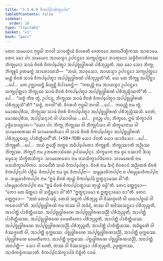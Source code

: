 ```yaml
---
title: "1.5.6.9 ᩅᩥᨠᨸ᩠ᨸᨶᩈᩥᨠ᩠ᨡᩣᨸᨴ"
tableOfContents: false
sidebar:
  order: 10
type: "tipitaka"
basket: "vi"
book: "paci"
---
```



<DynamicBreadcrumb />

<Division number="372" book="paci">

<Paragraph number="1133" book="paci">
ᨲᩮᨶ ᩈᨾᨿᩮᨶ ᨻᩩᨴ᩠ᨵᩮᩤ ᨽᨣᩅᩤ ᩈᩣᩅᨲ᩠ᨳᩥᨿᩴ ᩅᩥᩉᩁᨲᩥ ᨩᩮᨲᩅᨶᩮ ᩋᨶᩣᨳᨸᩥᨱ᩠ᨯᩥᨠᩔ ᩋᩣᩁᩣᨾᩮ. ᨲᩮᨶ ᨡᩮᩣ ᨸᨶ ᩈᨾᨿᩮᨶ ᩋᩣᨿᩈ᩠ᨾᩣ ᩏᨸᨶᨶ᩠ᨴᩮᩣ ᩈᨠ᩠ᨿᨸᩩᨲ᩠ᨲᩮᩣ ᨽᩣᨲᩩᨶᩮᩣ ᩈᨴ᩠ᨵᩥᩅᩥᩉᩣᩁᩥᨠᩔ ᨽᩥᨠ᩠ᨡᩩᨶᩮᩣ ᩈᩣᨾᩴ ᨧᩦᩅᩁᩴ ᩅᩥᨠᨸ᩠ᨸᩮᨲ᩠ᩅᩣ ᩋᨸ᩠ᨸᨧ᩠ᨧᩩᨴ᩠ᨵᩤᩁᨱᩴ ᨸᩁᩥᨽᩩᨬ᩠ᨩᨲᩥ. ᩋᨳ ᨡᩮᩣ ᩈᩮᩣ ᨽᩥᨠ᩠ᨡᩩ ᨽᩥᨠ᩠ᨡᩪᨶᩴ ᩑᨲᨾᨲ᩠ᨳᩴ ᩋᩣᩁᩮᩣᨧᩮᩈᩥ—  “ᩋᨿᩴ, ᩋᩣᩅᩩᩈᩮᩣ, ᩋᩣᨿᩈ᩠ᨾᩣ ᩏᨸᨶᨶ᩠ᨴᩮᩣ ᩈᨠ᩠ᨿᨸᩩᨲ᩠ᨲᩮᩣ ᨾᨿ᩠ᩉᩴ ᨧᩦᩅᩁᩴ ᩈᩣᨾᩴ ᩅᩥᨠᨸ᩠ᨸᩮᨲ᩠ᩅᩣ ᩋᨸ᩠ᨸᨧ᩠ᨧᩩᨴ᩠ᨵᩤᩁᨱᩴ ᨸᩁᩥᨽᩩᨬ᩠ᨩᨲᩦ”ᨲᩥ.
</Paragraph>

<Paragraph number="1134" book="paci">
ᨿᩮ ᨲᩮ ᨽᩥᨠ᩠ᨡᩪ ᩋᨸ᩠ᨸᩥᨧ᩠ᨨᩣ …ᨸᩮ…  ᨲᩮ ᩏᨩ᩠ᨫᩣᨿᨶ᩠ᨲᩥ ᨡᩥᨿ᩠ᨿᨶ᩠ᨲᩥ ᩅᩥᨸᩣᨧᩮᨶ᩠ᨲᩥ—  “ᨠᨳᨬ᩠ᩉᩥ ᨶᩣᨾ ᩋᩣᨿᩈ᩠ᨾᩣ ᩏᨸᨶᨶ᩠ᨴᩮᩣ ᩈᨠ᩠ᨿᨸᩩᨲ᩠ᨲᩮᩣ ᨽᩥᨠ᩠ᨡᩩᩔ ᩈᩣᨾᩴ ᨧᩦᩅᩁᩴ ᩅᩥᨠᨸ᩠ᨸᩮᨲ᩠ᩅᩣ ᩋᨸ᩠ᨸᨧ᩠ᨧᩩᨴ᩠ᨵᩤᩁᨱᩴ ᨸᩁᩥᨽᩩᨬ᩠ᨩᩥᩔᨲᩦ”ᨲᩥ …ᨸᩮ…  “ᩈᨧ᩠ᨧᩴ ᨠᩥᩁ ᨲ᩠ᩅᩴ, ᩏᨸᨶᨶ᩠ᨴ, ᨽᩥᨠ᩠ᨡᩩᩔ ᩈᩣᨾᩴ ᨧᩦᩅᩁᩴ ᩅᩥᨠᨸ᩠ᨸᩮᨲ᩠ᩅᩣ ᩋᨸ᩠ᨸᨧ᩠ᨧᩩᨴ᩠ᨵᩤᩁᨱᩴ ᨸᩁᩥᨽᩩᨬ᩠ᨩᩈᩦ”ᨲᩥ? “ᩈᨧ᩠ᨧᩴ, ᨽᨣᩅᩤ”ᨲᩥ. ᩅᩥᨣᩁᩉᩥ ᨻᩩᨴ᩠ᨵᩮᩤ ᨽᨣᩅᩤ …ᨸᩮ…  ᨠᨳᨬ᩠ᩉᩥ ᨶᩣᨾ ᨲ᩠ᩅᩴ, ᨾᩮᩣᨥᨸᩩᩁᩥᩈ, ᨽᩥᨠ᩠ᨡᩩᩔ ᩈᩣᨾᩴ ᨧᩦᩅᩁᩴ ᩅᩥᨠᨸ᩠ᨸᩮᨲ᩠ᩅᩣ ᩋᨸ᩠ᨸᨧ᩠ᨧᩩᨴ᩠ᨵᩤᩁᨱᩴ ᨸᩁᩥᨽᩩᨬ᩠ᨩᩥᩔᩈᩥ. ᨶᩮᨲᩴ, ᨾᩮᩣᨥᨸᩩᩁᩥᩈ, ᩋᨸ᩠ᨸᩈᨶ᩠ᨶᩣᨶᩴ ᩅᩤ ᨸᩈᩣᨴᩤᨿ …ᨸᩮ…  ᩑᩅᨬ᩠ᨧ ᨸᨶ, ᨽᩥᨠ᩠ᨡᩅᩮ, ᩍᨾᩴ ᩈᩥᨠ᩠ᨡᩣᨸᨴᩴ ᩏᨴ᩠ᨴᩥᩈᩮᨿ᩠ᨿᩣᨳ—
</Paragraph>

</Division>
<Division number="373" book="paci">

<Paragraph number="1135" book="paci">
<Emphasis>“ᨿᩮᩣ ᨸᨶ ᨽᩥᨠ᩠ᨡᩩ ᨽᩥᨠ᩠ᨡᩩᩔ ᩅᩤ ᨽᩥᨠ᩠ᨡᩩᨶᩥᨿᩣ ᩅᩤ ᩈᩥᨠ᩠ᨡᨾᩣᨶᩣᨿ ᩅᩤ ᩈᩣᨾᨱᩮᩁᩔ ᩅᩤ ᩈᩣᨾᨱᩮᩁᩥᨿᩣ ᩅᩤ ᩈᩣᨾᩴ ᨧᩦᩅᩁᩴ ᩅᩥᨠᨸ᩠ᨸᩮᨲ᩠ᩅᩣ ᩋᨸ᩠ᨸᨧ᩠ᨧᩩᨴ᩠ᨵᩤᩁᨱᩴ ᨸᩁᩥᨽᩩᨬ᩠ᨩᩮᨿ᩠ᨿ, ᨸᩣᨧᩥᨲ᩠ᨲᩥᨿᨶ᩺”</Emphasis>ᨲᩥ. (*59*:<Emphasis>108</Emphasis>)
</Paragraph>

</Division>
<Division number="374" book="paci">

<Paragraph number="1136" book="paci">
<Emphasis>ᨿᩮᩣ ᨸᨶᩣ</Emphasis>ᨲᩥ ᨿᩮᩣ ᨿᩣᨴᩥᩈᩮᩣ …ᨸᩮ…  <Emphasis>ᨽᩥᨠ᩠ᨡᩪ</Emphasis>ᨲᩥ …ᨸᩮ…  ᩋᨿᩴ ᩍᨾᩈ᩠ᨾᩥᩴ ᩋᨲ᩠ᨳᩮ ᩋᨵᩥᨸ᩠ᨸᩮᨲᩮᩣ ᨽᩥᨠ᩠ᨡᩪᨲᩥ.
</Paragraph>

<Paragraph number="1137" book="paci">
<Emphasis>ᨽᩥᨠ᩠ᨡᩩᩔᩣ</Emphasis>ᨲᩥ ᩋᨬ᩠ᨬᩔ ᨽᩥᨠ᩠ᨡᩩᩔ.
</Paragraph>

<Paragraph number="1138" book="paci">
<Emphasis>ᨽᩥᨠ᩠ᨡᩩᨶᩦ</Emphasis> ᨶᩣᨾ ᩏᨽᨲᩮᩣᩈᩴᨥᩮ ᩏᨸᩈᨾ᩠ᨸᨶ᩠ᨶᩣ.
</Paragraph>

<Paragraph number="1139" book="paci">
<Emphasis>ᩈᩥᨠ᩠ᨡᨾᩣᨶᩣ</Emphasis> ᨶᩣᨾ ᨴ᩠ᩅᩮ ᩅᩔᩣᨶᩥ ᨨᩈᩩ ᨵᨾ᩠ᨾᩮᩈᩩ ᩈᩥᨠ᩠ᨡᩥᨲᩈᩥᨠ᩠ᨡᩣ.
</Paragraph>

<Paragraph number="1140" book="paci">
<Emphasis>ᩈᩣᨾᨱᩮᩁᩮᩣ</Emphasis> ᨶᩣᨾ ᨴᩈᩈᩥᨠ᩠ᨡᩣᨸᨴᩥᨠᩮᩣ.
</Paragraph>

<Paragraph number="1141" book="paci">
<Emphasis>ᩈᩣᨾᨱᩮᩁᩦ</Emphasis> ᨶᩣᨾ ᨴᩈᩈᩥᨠ᩠ᨡᩣᨸᨴᩥᨠᩣ.
</Paragraph>

<Paragraph number="1142" book="paci">
<Emphasis>ᩈᩣᨾᨶ᩺</Emphasis>ᨲᩥ ᩈᨿᩴ ᩅᩥᨠᨸ᩠ᨸᩮᨲ᩠ᩅᩣ.
</Paragraph>

<Paragraph number="1143" book="paci">
<Emphasis>ᨧᩦᩅᩁᩴ</Emphasis> ᨶᩣᨾ ᨨᨶ᩠ᨶᩴ ᨧᩦᩅᩁᩣᨶᩴ ᩋᨬ᩠ᨬᨲᩁᩴ ᨧᩦᩅᩁᩴ ᩅᩥᨠᨸ᩠ᨸᨶᩩᨸᨣᩴ ᨸᨧ᩠ᨨᩥᨾᩴ.
</Paragraph>

<Paragraph number="1144" book="paci">
<Emphasis>ᩅᩥᨠᨸ᩠ᨸᨶᩣ</Emphasis> ᨶᩣᨾ ᨴ᩠ᩅᩮ ᩅᩥᨠᨸ᩠ᨸᨶᩣ—  ᩈᨾ᩠ᨾᩩᨡᩣᩅᩥᨠᨸ᩠ᨸᨶᩣ ᨧ ᨸᩁᨾ᩠ᨾᩩᨡᩣᩅᩥᨠᨸ᩠ᨸᨶᩣ ᨧ.
</Paragraph>

<Paragraph number="1145" book="paci">
<Emphasis>ᩈᨾ᩠ᨾᩩᨡᩣᩅᩥᨠᨸ᩠ᨸᨶᩣ</Emphasis> ᨶᩣᨾ “ᩍᨾᩴ ᨧᩦᩅᩁᩴ ᨲᩩᨿ᩠ᩉᩴ ᩅᩥᨠᨸ᩠ᨸᩮᨾᩥ ᩍᨲ᩠ᨳᨶ᩠ᨶᩣᨾᩔ ᩅᩤ”ᨲᩥ.
</Paragraph>

<Paragraph number="1146" book="paci">
<Emphasis>ᨸᩁᨾ᩠ᨾᩩᨡᩣᩅᩥᨠᨸ᩠ᨸᨶᩣ</Emphasis> ᨶᩣᨾ “ᩍᨾᩴ ᨧᩦᩅᩁᩴ ᩅᩥᨠᨸ᩠ᨸᨶᨲ᩠ᨳᩣᨿ ᨲᩩᨿ᩠ᩉᩴ ᨴᨾ᩠ᨾᩦ”ᨲᩥ. ᨲᩮᨶ ᩅᨲ᩠ᨲᨻ᩠ᨻᩮᩣ—  “ᨠᩮᩣ ᨲᩮ ᨾᩥᨲ᩠ᨲᩮᩣ ᩅᩤ ᩈᨶ᩠ᨴᩥᨭ᩠ᨮᩮᩣ ᩅᩤ”ᨲᩥ? “ᩍᨲ᩠ᨳᨶ᩠ᨶᩣᨾᩮᩣ ᨧ ᩍᨲ᩠ᨳᨶ᩠ᨶᩣᨾᩮᩣ ᨧᩣ”ᨲᩥ. ᨲᩮᨶ ᩅᨲ᩠ᨲᨻ᩠ᨻᩮᩣ—  “ᩋᩉᩴ ᨲᩮᩈᩴ ᨴᨾ᩠ᨾᩥ, ᨲᩮᩈᩴ ᩈᨶ᩠ᨲᨠᩴ ᨸᩁᩥᨽᩩᨬ᩠ᨩ ᩅᩤ ᩅᩥᩔᨩ᩠ᨩᩮᩉᩥ ᩅᩤ ᨿᨳᩣᨸᨧ᩠ᨧᨿᩴ ᩅᩤ ᨠᩁᩮᩣᩉᩦ”ᨲᩥ.
</Paragraph>

<Paragraph number="1147" book="paci">
<Emphasis>ᩋᨸ᩠ᨸᨧ᩠ᨧᩩᨴ᩠ᨵᩤᩁᨱᩴ</Emphasis> ᨶᩣᨾ ᨲᩔ ᩅᩤ ᩋᨴᩥᨶ᩠ᨶᩴ, ᨲᩔ ᩅᩤ ᩋᩅᩥᩔᩈᨶ᩠ᨲᩮᩣ ᨸᩁᩥᨽᩩᨬ᩠ᨩᨲᩥ, ᩋᩣᨸᨲ᩠ᨲᩥ ᨸᩣᨧᩥᨲ᩠ᨲᩥᨿᩔ.
</Paragraph>

</Division>
<Division number="375" book="paci">

<Paragraph number="1148" book="paci">
ᩋᨸ᩠ᨸᨧ᩠ᨧᩩᨴ᩠ᨵᩤᩁᨱᩮ ᩋᨸ᩠ᨸᨧ᩠ᨧᩩᨴ᩠ᨵᩤᩁᨱᩈᨬ᩠ᨬᩦ ᨸᩁᩥᨽᩩᨬ᩠ᨩᨲᩥ, ᩋᩣᨸᨲ᩠ᨲᩥ ᨸᩣᨧᩥᨲ᩠ᨲᩥᨿᩔ. ᩋᨸ᩠ᨸᨧ᩠ᨧᩩᨴ᩠ᨵᩤᩁᨱᩮ ᩅᩮᨾᨲᩥᨠᩮᩣ ᨸᩁᩥᨽᩩᨬ᩠ᨩᨲᩥ, ᩋᩣᨸᨲ᩠ᨲᩥ ᨸᩣᨧᩥᨲ᩠ᨲᩥᨿᩔ. ᩋᨸ᩠ᨸᨧ᩠ᨧᩩᨴ᩠ᨵᩤᩁᨱᩮ ᩋᨸ᩠ᨸᨧ᩠ᨧᩩᨴ᩠ᨵᩤᩁᨱᩈᨬ᩠ᨬᩦ ᨸᩁᩥᨽᩩᨬ᩠ᨩᨲᩥ, ᩋᩣᨸᨲ᩠ᨲᩥ ᨸᩣᨧᩥᨲ᩠ᨲᩥᨿᩔ.
</Paragraph>

<Paragraph number="1149" book="paci">
ᩋᨵᩥᨭ᩠ᨮᩮᨲᩥ ᩅᩤ ᩅᩥᩔᨩ᩠ᨩᩮᨲᩥ ᩅᩤ, ᩋᩣᨸᨲ᩠ᨲᩥ ᨴᩩᨠ᩠ᨠᨭᩔ. ᨸᨧ᩠ᨧᩩᨴ᩠ᨵᩤᩁᨱᩮ ᩋᨸ᩠ᨸᨧ᩠ᨧᩩᨴ᩠ᨵᩤᩁᨱᩈᨬ᩠ᨬᩦ, ᩋᩣᨸᨲ᩠ᨲᩥ ᨴᩩᨠ᩠ᨠᨭᩔ. ᨸᨧ᩠ᨧᩩᨴ᩠ᨵᩤᩁᨱᩮ ᩅᩮᨾᨲᩥᨠᩮᩣ, ᩋᩣᨸᨲ᩠ᨲᩥ ᨴᩩᨠ᩠ᨠᨭᩔ. ᨸᨧ᩠ᨧᩩᨴ᩠ᨵᩤᩁᨱᩮ ᨸᨧ᩠ᨧᩩᨴ᩠ᨵᩤᩁᨱᩈᨬ᩠ᨬᩦ, ᩋᨶᩣᨸᨲ᩠ᨲᩥ.
</Paragraph>

</Division>
<Division number="376" book="paci">

<Paragraph number="1150" book="paci">
ᩋᨶᩣᨸᨲ᩠ᨲᩥ—  ᩈᩮᩣ ᩅᩤ ᨴᩮᨲᩥ, ᨲᩔ ᩅᩤ ᩅᩥᩔᩈᨶ᩠ᨲᩮᩣ ᨸᩁᩥᨽᩩᨬ᩠ᨩᨲᩥ, ᩏᨾ᩠ᨾᨲ᩠ᨲᨠᩔ, ᩋᩣᨴᩥᨠᨾ᩠ᨾᩥᨠᩔᩣᨲᩥ.

</Paragraph>
</Division>

<Paragraph number="1151" type="center" book="paci">
ᩅᩥᨠᨸ᩠ᨸᨶᩈᩥᨠ᩠ᨡᩣᨸᨴᩴ ᨶᩥᨭ᩠ᨮᩥᨲᩴ ᨶᩅᨾᩴ.
</Paragraph>
